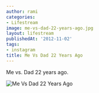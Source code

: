 ```yaml
---
author: rami
categories:
- Lifestream
image: me-vs-dad-22-years-ago.jpg
layout: lifestream
publishedAt: '2012-11-02'
tags:
- instagram
title: Me Vs Dad 22 Years Ago
---
```


Me vs. Dad 22 years ago.

![Me Vs Dad 22 Years Ago](/assets/images/content/lifestream/me-vs-dad-22-years-ago.jpg)
